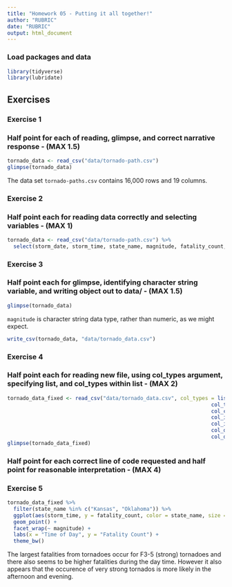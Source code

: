```yaml
---
title: "Homework 05 - Putting it all together!"
author: "RUBRIC"
date: "RUBRIC"
output: html_document
---
```


### Load packages and data

```r
library(tidyverse)
library(lubridate)
```

## Exercises

### Exercise 1

### **Half point for each of reading, glimpse, and correct narrative response - (MAX 1.5)**

```r
tornado_data <- read_csv("data/tornado-path.csv")
glimpse(tornado_data)
```

The data set `tornado-paths.csv` contains 16,000 rows and 19 columns.

### Exercise 2

### **Half point each for reading data correctly and selecting variables - (MAX 1)**

```r
tornado_data <- read_csv("data/tornado-path.csv") %>% 
  select(storm_date, storm_time, state_name, magnitude, fatality_count, length, width)
```

### Exercise 3

### **Half point each for glimpse, identifying character string variable, and writing object out to data/ - (MAX 1.5)**

```r
glimpse(tornado_data)
```

`magnitude` is character string data type, rather than numeric, as we might expect.

```r
write_csv(tornado_data, "data/tornado_data.csv")
```

### Exercise 4

### **Half point each for reading new file, using col_types argument, specifying list, and col_types within list - (MAX 2)**

```r
tornado_data_fixed <- read_csv("data/tornado_data.csv", col_types = list(col_date(),
                                                                  col_time(),
                                                                  col_character(),
                                                                  col_integer(),
                                                                  col_integer(),
                                                                  col_double(),
                                                                  col_double())) 
glimpse(tornado_data_fixed)
```

### **Half point for each correct line of code requested and half point for reasonable interpretation - (MAX 4)**

### Exercise 5

```r
tornado_data_fixed %>% 
  filter(state_name %in% c("Kansas", "Oklahoma")) %>% 
  ggplot(aes(storm_time, y = fatality_count, color = state_name, size = width)) +
  geom_point() +
  facet_wrap(~ magnitude) +
  labs(x = "Time of Day", y = "Fatality Count") +
  theme_bw()
```

The largest fatalities from tornadoes occur for F3-5 (strong) tornadoes and there also seems to be higher fatalities during the day time.
However it also appears that the occurence of very strong tornados is more likely in the afternoon and evening.
